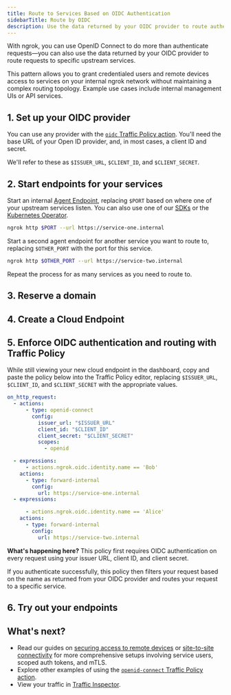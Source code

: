 ```yaml
---
title: Route to Services Based on OIDC Authentication
sidebarTitle: Route by OIDC
description: Use the data returned by your OIDC provider to route authenticated requsets to specific upstream services.
---
```




With ngrok, you can use OpenID Connect to do more than authenticate requests—you can also use the data returned by your OIDC provider to route requests to specific upstream services.

This pattern allows you to grant credentialed users and remote devices access to services on your internal ngrok network without maintaining a complex routing topology.
Example use cases include internal management UIs or API services.

## 1. Set up your OIDC provider

You can use any provider with the [`oidc` Traffic Policy action](/traffic-policy/actions/oidc/#overview).
You'll need the base URL of your Open ID provider, and, in most cases, a client ID and secret.

We'll refer to these as `$ISSUER_URL`, `$CLIENT_ID`, and `$CLIENT_SECRET`.

## 2. Start endpoints for your services

Start an internal [Agent Endpoint](/universal-gateway/agent-endpoints/), replacing `$PORT` based on where one of your upstream services listen.
You can also use one of our [SDKs](/agent-sdks) or the [Kubernetes Operator](/k8s).

```bash
ngrok http $PORT --url https://service-one.internal
```

Start a second agent endpoint for another service you want to route to, replacing `$OTHER_PORT` with the port for this service.

```bash
ngrok http $OTHER_PORT --url https://service-two.internal
```

Repeat the process for as many services as you need to route to.

## 3. Reserve a domain

<ReserveDomain />

## 4. Create a Cloud Endpoint

<CloudEndpoint />

## 5. Enforce OIDC authentication and routing with Traffic Policy

While still viewing your new cloud endpoint in the dashboard, copy and paste the policy below into the Traffic Policy editor, replacing `$ISSUER_URL`, `$CLIENT_ID`, and `$CLIENT_SECRET` with the appropriate values.

```yaml
on_http_request:
  - actions:
      - type: openid-connect
        config:
          issuer_url: "$ISSUER_URL"
          client_id: "$CLIENT_ID"
          client_secret: "$CLIENT_SECRET"
          scopes:
            - openid

  - expressions:
      - actions.ngrok.oidc.identity.name == 'Bob'
    actions:
      - type: forward-internal
        config:
          url: https://service-one.internal
  - expressions:

      - actions.ngrok.oidc.identity.name == 'Alice'
    actions:
      - type: forward-internal
        config:
          url: https://service-two.internal
```

**What's happening here?** This policy first requires OIDC authentication on every request using your issuer URL, client ID, and client secret.

If you authenticate successfully, this policy then filters your request based on the name as returned from your OIDC provider and routes your request to a specific service.

## 6. Try out your endpoints

<TryOut />

## What's next?

- Read our guides on [securing access to remote
  devices](/guides/device-gateway/agent/) or [site-to-site connectivity](/guides/site-to-site-connectivity/) for more comprehensive setups involving service users, scoped auth tokens, and mTLS.
- Explore other examples of using the [`openid-connect` Traffic Policy action](/traffic-policy/actions/oidc/#examples).
- View your traffic in [Traffic Inspector](https://dashboard.ngrok.com/traffic-inspector).



